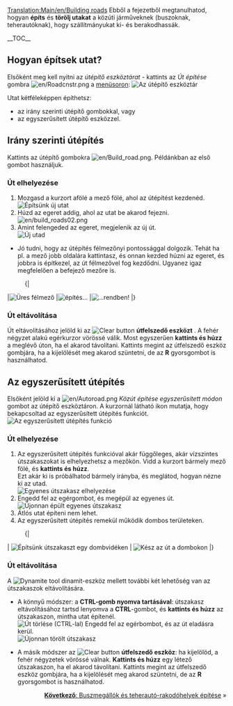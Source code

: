[[Translation:Main/en/Building roads]]{{en/-}}{{hu/Oktatás}}
<!-- for search bot mainly -->
Ebből a fejezetből megtanulhatod, hogyan '''építs''' és '''törölj utakat''' a közúti járműveknek (buszoknak, teherautóknak), hogy szállítmányukat ki- és berakodhassák.

__TOC__

==Hogyan építsek utat?==

Elsőként meg kell nyitni az ''útépítő eszköztárat'' - kattints az ''Út építése'' gombra [[File:en/Roadcnstr.png]] a [[Main/en/Felhasználói felület/Hu#A menüsor|menüsoron]]:
[[File:hu/Road construction.png|none|frame|Az útépítő eszköztár]]

Utat kétféleképpen építhetsz:
* az irány szerinti útépítő gombokkal, vagy
* az egyszerűsített útépítő eszközzel.

== Irány szerinti útépítés ==

Kattints az útépítő gombokra [[File:en/Build road.png]]. Példánkban az első gombot használjuk. 

=== Út elhelyezése ===
#Mozgasd a kurzort afölé a mező fölé, ahol az útépítést kezdenéd.<br/>[[File:en/build roads01.png|none|frame|Építsünk új utat]]
#Húzd az egeret addig, ahol az utat be akarod fejezni. <br/>[[File:en/build roads02.png|none|frame]]
#Amint felengeded az egeret, megjelenik az új út.<br/>[[File:en/build roads03.png|none|frame|Új utad]]

* Jó tudni, hogy az útépítés félmezőnyi pontossággal dolgozik. Tehát ha pl. a mező jobb oldalára kattintasz, és onnan kezded húzni az egeret, és jobbra is építkezel, az út félmezővel fog kezdődni. Ugyanez igaz megfelelően a befejező mezőre is. 
:{|
|[[File:en/build roads04.png|none|frame|Üres félmező]]
|[[File:en/build roads05.png|none|frame|építés...]]
|[[File:en/build roads06.png|none|frame|...rendben!]]
|}
=== Út eltávolítása === 
Út eltávolításához jelöld ki az [[File:en/Toggle clear active.png|Clear button]] '''útfelszedő eszközt''' . A fehér négyzet alakú egérkurzor vörössé válik. Most egyszerűen '''kattints és húzz''' a meglévő úton, ha el akarod távolítani. Kattints megint az útfelszedő eszköz gombjára, ha a kijelölését meg akarod szüntetni, de az '''R''' gyorsgombot is használhatod.

== Az egyszerűsített útépítés ==
Elsőként jelöld ki a [[File:en/Autoroad.png]] ''Közút építése egyszerűsített módon'' gombot az útépítő eszköztáron. A kurzornál látható ikon mutatja, hogy bekapcsoltad az egyszerűsített útépítés funkciót.
[[File:en/AutoroadTut1.png|none|frame|Az egyszerűsített útépítés funkció]]

=== Út elhelyezése ===
# Az egyszerűsített útépítés funkcióval akár függőleges, akár vízszintes útszakaszokat is elhelyezhetsz a mezőkön. Vidd a kurzort bármely mező fölé, és '''kattints és húzz'''. <br/> Ezt akár ki is próbálhatod bármely irányba, és meglátod, hogyan nézne ki az utad. <br/>[[File:en/AutoroadTut2.png|none|frame|Egyenes útszakasz elhelyezése]]
#Engedd fel az egérgombot, és megépül az egyenes út.<br/>[[File:en/AutoroadTut3.png|none|frame|Újonnan épült egyenes útszakasz ]]
#Átlós utat építeni nem lehet.
#Az egyszerűsített útépítés remekül működik dombos területeken.
:{|
| [[File:en/AutoroadTut5.png|none|frame|Építsünk útszakaszt egy dombvidéken]]
| [[File:en/AutoroadTut6.png|none|frame|Kész az út a dombokon]]
|}
=== Út eltávolítása ===
A [[File:en/Clear title.png|Dynamite tool]] dinamit-eszköz mellett további két lehetőség van az útszakaszok eltávolítására. 

*A könnyű módszer: a '''CTRL-gomb nyomva tartásával''': útszakasz eltávolításához tartsd lenyomva a '''CTRL'''-gombot, és '''kattints és húzz''' az útszakaszon, mintha utat építenél.<br/>[[File:en/AutoroadTut7.png|none|frame|Út törlése (CTRL-lal)]] Engedd fel az egérbombot, és az út eladásra kerül.<br/>[[File:en/AutoroadTut8.png|none|frame|Újonnan törölt útszakasz]]

*A másik módszer az [[File:en/Toggle clear active.png|Clear button]] '''útfelszedő eszköz''': ha kijelölöd, a fehér négyzetek vörössé válnak. '''Kattints és húzz''' egy létező útszakaszon, ha el akarod távolítani. Kattints megint az útfelszedő eszköz gombjára, ha a kijelölését meg akarod szüntetni, de az '''R''' gyorsgombot is használhatod.

<span style="float: right">[[Main/hu/Megállók és rakodók építése|'''Következő''': Buszmegállók és teherautó-rakodóhelyek építése]] &raquo;</span>